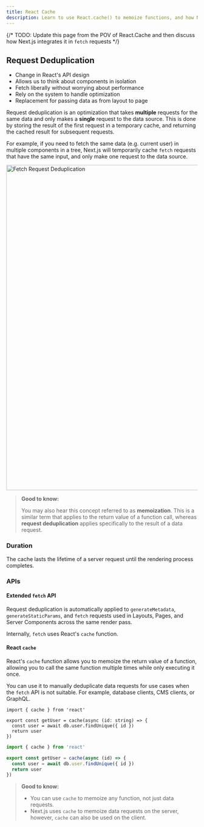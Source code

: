 ```yaml
---
title: React Cache
description: Learn to use React.cache() to memoize functions, and how Next.js uses it to deduplicate data requests.
---
```


{/* TODO: Update this page from the POV of React.Cache and then discuss how Next.js integrates it in `fetch` requests */}

## Request Deduplication

- Change in React's API design
- Allows us to think about components in isolation
- Fetch liberally without worrying about performance
- Rely on the system to handle optimization
- Replacement for passing data as from layout to page

Request deduplication is an optimization that takes **multiple** requests for the same data and only makes a **single** request to the data source. This is done by storing the result of the first request in a temporary cache, and returning the cached result for subsequent requests.

For example, if you need to fetch the same data (e.g. current user) in multiple components in a tree, Next.js will temporarily cache `fetch` requests that have the same input, and only make one request to the data source.

<Image
  alt="Fetch Request Deduplication"
  srcLight="/docs/light/deduplicated-fetch-requests.png"
  srcDark="/docs/dark/deduplicated-fetch-requests.png"
  width="1600"
  height="857"
/>

> **Good to know:**
>
> You may also hear this concept referred to as **memoization**. This is a similar term that applies to the return value of a function call, whereas **request deduplication** applies specifically to the result of a data request.

### Duration

The cache lasts the lifetime of a server request until the rendering process completes.

### APIs

#### Extended `fetch` API

Request deduplication is automatically applied to `generateMetadata`, `generateStaticParams`, and `fetch` requests used in Layouts, Pages, and Server Components across the same render pass.

Internally, `fetch` uses React's `cache` function.

#### React `cache`

React's `cache` function allows you to memoize the return value of a function, allowing you to call the same function multiple times while only executing it once.

You can use it to manually deduplicate data requests for use cases when the `fetch` API is not suitable. For example, database clients, CMS clients, or GraphQL.

```tsx filename="utils/get-user.ts" switcher
import { cache } from 'react'

export const getUser = cache(async (id: string) => {
  const user = await db.user.findUnique({ id })
  return user
})
```

```jsx filename="utils/get-user.js" switcher
import { cache } from 'react'

export const getUser = cache(async (id) => {
  const user = await db.user.findUnique({ id })
  return user
})
```

> **Good to know:**
>
> - You can use `cache` to memoize any function, not just data requests.
> - Next.js uses `cache` to memoize data requests on the server, however, `cache` can also be used on the client.
